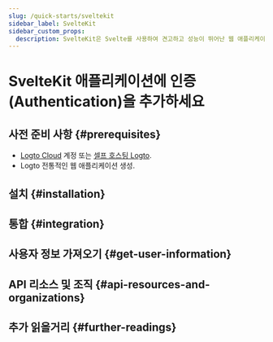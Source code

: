 ```yaml
---
slug: /quick-starts/sveltekit
sidebar_label: SvelteKit
sidebar_custom_props:
  description: SvelteKit은 Svelte를 사용하여 견고하고 성능이 뛰어난 웹 애플리케이션을 빠르게 개발할 수 있는 프레임워크입니다.
---
```




# SvelteKit 애플리케이션에 인증 (Authentication)을 추가하세요

<GuideTip />

## 사전 준비 사항 \{#prerequisites}

- [Logto Cloud](https://cloud.logto.io) 계정 또는 [셀프 호스팅 Logto](/introduction/set-up-logto-oss).
- Logto 전통적인 웹 애플리케이션 생성.

## 설치 \{#installation}

<Installation />

## 통합 \{#integration}

<Integration />

## 사용자 정보 가져오기 \{#get-user-information}

<GetUserInformation />

## API 리소스 및 조직 \{#api-resources-and-organizations}

<ApiResources />

## 추가 읽을거리 \{#further-readings}

<FurtherReadings />
